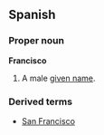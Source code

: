 ==Spanish==

===Proper noun===
'''Francisco'''
# A male [[given name]].

===Derived terms===
*[[San Francisco]]